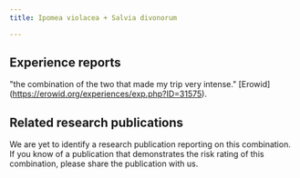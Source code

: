---
title: Ipomea violacea + Salvia divonorum

---

## Experience reports

"the combination of the two that made my trip very intense." [Erowid] (https://erowid.org/experiences/exp.php?ID=31575).

## Related research publications

We are yet to identify a research publication reporting on this combination. If you know of a publication that demonstrates the risk rating of this combination, please share the publication with us.




